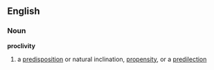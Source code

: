 ==English==
===Noun===
'''proclivity'''
# a [[predisposition]] or natural inclination, [[propensity]], or a [[predilection]]